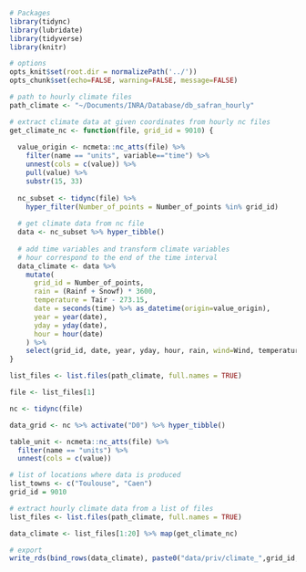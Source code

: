 
```r
# Packages
library(tidync)
library(lubridate)
library(tidyverse)
library(knitr)

# options
opts_knit$set(root.dir = normalizePath('../'))
opts_chunk$set(echo=FALSE, warning=FALSE, message=FALSE)

# path to hourly climate files
path_climate <- "~/Documents/INRA/Database/db_safran_hourly"

# extract climate data at given coordinates from hourly nc files
get_climate_nc <- function(file, grid_id = 9010) {
  
  value_origin <- ncmeta::nc_atts(file) %>%
    filter(name == "units", variable=="time") %>% 
    unnest(cols = c(value)) %>% 
    pull(value) %>% 
    substr(15, 33)
    
  nc_subset <- tidync(file) %>%
    hyper_filter(Number_of_points = Number_of_points %in% grid_id)
  
  # get climate data from nc file
  data <- nc_subset %>% hyper_tibble()
  
  # add time variables and transform climate variables
  # hour correspond to the end of the time interval
  data_climate <- data %>% 
    mutate(
      grid_id = Number_of_points,
      rain = (Rainf + Snowf) * 3600,
      temperature = Tair - 273.15,
      date = seconds(time) %>% as_datetime(origin=value_origin),
      year = year(date),
      yday = yday(date),
      hour = hour(date)
    ) %>% 
    select(grid_id, date, year, yday, hour, rain, wind=Wind, temperature)
}

```


```r
list_files <- list.files(path_climate, full.names = TRUE)

file <- list_files[1]

nc <- tidync(file)

data_grid <- nc %>% activate("D0") %>% hyper_tibble()

table_unit <- ncmeta::nc_atts(file) %>%
  filter(name == "units") %>% 
  unnest(cols = c(value)) 

```


```r

# list of locations where data is produced
list_towns <- c("Toulouse", "Caen")
grid_id = 9010

# extract hourly climate data from a list of files
list_files <- list.files(path_climate, full.names = TRUE)

data_climate <- list_files[1:20] %>% map(get_climate_nc)

# export
write_rds(bind_rows(data_climate), paste0("data/priv/climate_",grid_id,".rds"), compress="gz")
```

